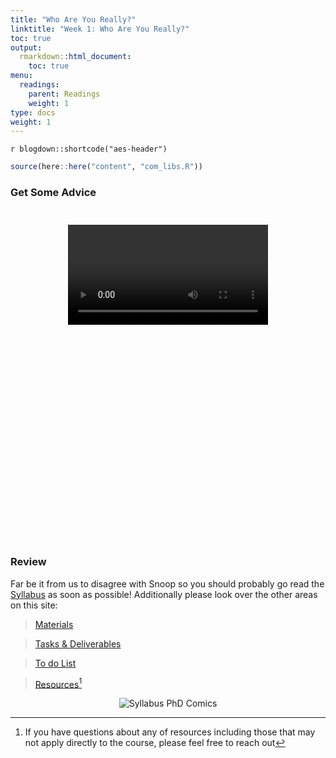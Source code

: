 ```yaml
---
title: "Who Are You Really?"
linktitle: "Week 1: Who Are You Really?"
toc: true
output:
  rmarkdown::html_document:
    toc: true
menu:
  readings:
    parent: Readings
    weight: 1
type: docs
weight: 1
---
```


`r blogdown::shortcode("aes-header")`

```r
source(here::here("content", "com_libs.R"))
```

<style>
.videoContainer {
    height: 480px;
    width: 320px;   
    padding: 26px;
}
</style>

### Get Some Advice
<center>
<div class="videoContainer">
<video width="320" controls>
    <source src="/videos/snoop_syllabus.mp4" type="video/mp4">

I'm sorry but your browser doesn't support embedded videos. You can however <a href="/videos/snoop_syllabus.mp4">download it</a>.

</video>
</div>
</center>

### Review

Far be it from us to disagree with Snoop so you should probably go read the [Syllabus](/syllabus/) as soon as possible! Additionally please look over the other areas on this site: 

> [Materials](/materials/)

> [Tasks & Deliverables](/tasks/)

> [To do List](/due/)

> [Resources](/resources/)^[If you have questions about any of resources including those that may not apply directly to the course, please feel free to reach out]

<center>
<img src='/img/comics/in-the-syllabus.png' alt='Syllabus PhD Comics'>
</center>

